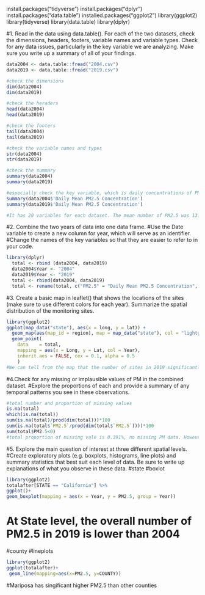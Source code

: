 
install.packages("tidyverse")
install.packages("dplyr")
install.packages("data.table")
installed.packages("ggplot2")
library(ggplot2)
library(tidyverse)
library(data.table)
library(dplyr)

#1. Read in the data using data.table(). For each of the two datasets, check the dimensions, headers, footers, variable names and variable types. Check for any data issues, particularly in the key variable we are analyzing. Make sure you write up a summary of all of your findings.
```r
data2004 <- data.table::fread("2004.csv")
data2019 <- data.table::fread("2019.csv")

#check the dimensions
dim(data2004)
dim(data2019)

#check the heraders
head(data2004)
head(data2019)

#check the footers
tail(data2004)
tail(data2019)

#check the variable names and types
str(data2004)
str(data2019)

#check the summary
summary(data2004)
summary(data2019)

#especially check the key variable, which is daily concentrations of PM2.5
summary(data2004$'Daily Mean PM2.5 Concentration')
summary(data2019$'Daily Mean PM2.5 Concentration')

#It has 20 variables for each dataset. The mean number of PM2.5 was 13.13 in 2004, 7.739 in 2019. All the values decrease from in 2019 compared with those in 2004
```

#2. Combine the two years of data into one data frame. 
#Use the Date variable to create a new column for year, which will serve as an identifier. 
#Change the names of the key variables so that they are easier to refer to in your code.
```r
library(dplyr)
  total <- rbind (data2004, data2019) 
  data2004$Year <- "2004"
  data2019$Year <- "2019"
  total <- rbind(data2004, data2019)
  total <- rename(total, c("PM2.5" = "Daily Mean PM2.5 Concentration", "Lat"="SITE_LATITUDE", "Long"="SITE_LONGITUDE"))
```

#3. Create a basic map in leaflet() that shows the locations of the sites (make sure to use different colors for each year). Summarize the spatial distribution of the monitoring sites.
```r
library(ggplot2)
ggplot(map_data("state"), aes(x = long, y = lat)) +
  geom_map(aes(map_id = region), map = map_data("state"), col = "lightgrey", fill = "gray") +
  geom_point(
    data    = total,
    mapping = aes(x = Long, y = Lat, col = Year),
    inherit.aes = FALSE, cex = 0.1, alpha = 0.5
    )
#We can tell from the map that the number of sites in 2019 significantly increases than in 2004
```
#4.Check for any missing or implausible values of PM in the combined dataset. 
#Explore the proportions of each and provide a summary of any temporal patterns you see in these observations.
```r
#total number and proportion of missing values
is.na(total)
which(is.na(total))
sum(is.na(total)/prod(dim(total)))*100
sum(is.na(total$`PM2.5`/prod(dim(total$`PM2.5`))))*100
sum(total$PM2.5<0)
#total proportion of missing vale is 0.391%, no missing PM data. However, there is 283 negative PM2.5 value, which is not sensible. Therefore, I will remove them before moving to the next step
```

#5. Explore the main question of interest at three different spatial levels. 
#Create exploratory plots (e.g. boxplots, histograms, line plots) and summary statistics that best suit each level of data. Be sure to write up explanations of what you observe in these data.
#state
#boxlot
```r
library(ggplot2)
totalafter[STATE == "California"] %>%
ggplot()+
geom_boxplot(mapping = aes(x = Year, y = PM2.5, group = Year))
```
# At State level, the overall number of PM2.5 in 2019 is lower than 2004

#county
#lineplots
```r
library(ggplot2)
ggplot(totalafter)+ 
 geom_line(mapping=aes(x=PM2.5, y=COUNTY))
```
#Mariposa has singificant higher PM2.5 than other counties
